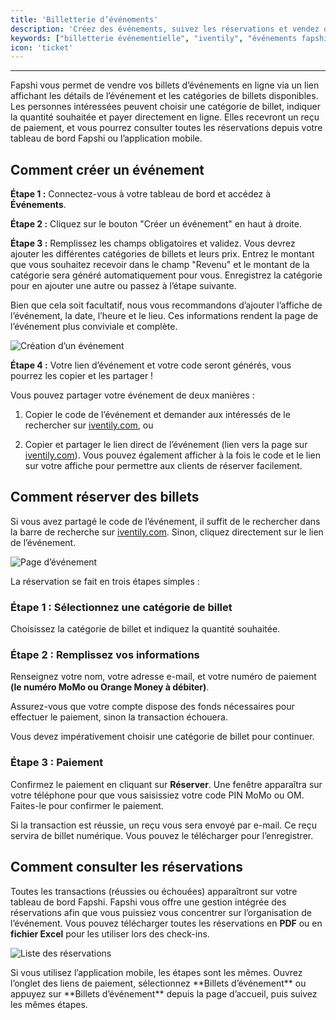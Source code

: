 ---
title: 'Billetterie d’événements'
description: 'Créez des événements, suivez les réservations et vendez des billets ou inscriptions en ligne avec Fapshi'
keywords: ["billetterie événementielle", "iventily", "événements fapshi", "réservation événement en ligne", "créer un événement", "acheter billets en ligne", "vendre billets", "lien d'événement", "événement fapshi", "acheter billet avec mobile money"]
icon: 'ticket'
---

---

Fapshi vous permet de vendre vos billets d’événements en ligne via un lien affichant les détails de l’événement et les catégories de billets disponibles. Les personnes intéressées peuvent choisir une catégorie de billet, indiquer la quantité souhaitée et payer directement en ligne. Elles recevront un reçu de paiement, et vous pourrez consulter toutes les réservations depuis votre tableau de bord Fapshi ou l’application mobile.

## Comment créer un événement

**Étape 1 :** Connectez-vous à votre tableau de bord et accédez à **Événements**.

**Étape 2 :** Cliquez sur le bouton "Créer un événement" en haut à droite.

**Étape 3 :** Remplissez les champs obligatoires et validez. Vous devrez ajouter les différentes catégories de billets et leurs prix. Entrez le montant que vous souhaitez recevoir dans le champ "Revenu"  et le montant de la catégorie sera généré automatiquement pour vous. Enregistrez la catégorie pour en ajouter une autre ou passez à l’étape suivante.

<Tip>Bien que cela soit facultatif, nous vous recommandons d’ajouter l’affiche de l’événement, la date, l’heure et le lieu. Ces informations rendent la page de l’événement plus conviviale et complète.</Tip>

![Création d’un événement](/images/iventily/create.png)

**Étape 4 :** Votre lien d’événement et votre code seront générés, vous pourrez les copier et les partager !

<Info>
Vous pouvez partager votre événement de deux manières :

1. Copier le code de l’événement et demander aux intéressés de le rechercher sur [iventily.com](https://iventily.com), ou

2. Copier et partager le lien direct de l’événement (lien vers la page sur [iventily.com](https://iventily.com)). Vous pouvez également afficher à la fois le code et le lien sur votre affiche pour permettre aux clients de réserver facilement.
</Info>

## Comment réserver des billets

Si vous avez partagé le code de l’événement, il suffit de le rechercher dans la barre de recherche sur [iventily.com](https://iventily.com). Sinon, cliquez directement sur le lien de l’événement.

![Page d’événement](/images/iventily/link.png)

La réservation se fait en trois étapes simples :

### Étape 1 : Sélectionnez une catégorie de billet

Choisissez la catégorie de billet et indiquez la quantité souhaitée.

### Étape 2 : Remplissez vos informations

Renseignez votre nom, votre adresse e-mail, et votre numéro de paiement **(le numéro MoMo ou Orange Money à débiter)**.

<Warning>
Assurez-vous que votre compte dispose des fonds nécessaires pour effectuer le paiement, sinon la transaction échouera.

Vous devez impérativement choisir une catégorie de billet pour continuer.
</Warning>

### Étape 3 : Paiement

Confirmez le paiement en cliquant sur **Réserver**. Une fenêtre apparaîtra sur votre téléphone pour que vous saisissiez votre code PIN MoMo ou OM. Faites-le pour confirmer le paiement.

<Info>Si la transaction est réussie, un reçu vous sera envoyé par e-mail. Ce reçu servira de billet numérique. Vous pouvez le télécharger pour l’enregistrer.</Info>

## Comment consulter les réservations

Toutes les transactions (réussies ou échouées) apparaîtront sur votre tableau de bord Fapshi. Fapshi vous offre une gestion intégrée des réservations afin que vous puissiez vous concentrer sur l’organisation de l’événement. Vous pouvez télécharger toutes les réservations en **PDF** ou en **fichier Excel** pour les utiliser lors des check-ins.

![Liste des réservations](/images/iventily/list.png)

<Info>
Si vous utilisez l’application mobile, les étapes sont les mêmes. Ouvrez l’onglet des liens de paiement, sélectionnez **Billets d’événement** ou appuyez sur **Billets d’événement** depuis la page d’accueil, puis suivez les mêmes étapes.
</Info>

